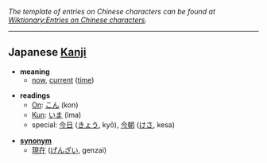 ''The template of entries on Chinese characters can be found at [[Wiktionary:Entries on Chinese characters]].''
----

== Japanese [[Kanji]] ==

*'''meaning'''
** [[now]], [[current]] ([[time]])

*'''readings'''
**[[On]]: [[こん]] (kon)
**[[Kun]]: [[いま]] (ima)
**special: [[今日]] ([[きょう]], kyō), [[今朝]] ([[けさ]], kesa)

*'''[[synonym]]'''
**[[現在]] ([[げんざい]], genzai)
